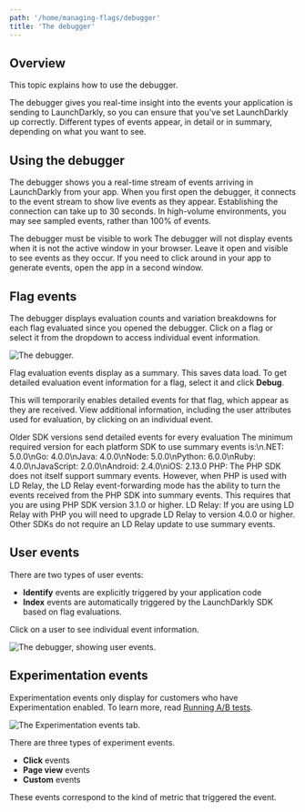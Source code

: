 ```yaml
---
path: '/home/managing-flags/debugger'
title: 'The debugger'
---
```


## Overview

This topic explains how to use the debugger.

The debugger gives you real-time insight into the events your application is sending to LaunchDarkly, so you can ensure that you've set LaunchDarkly up correctly. Different types of events appear, in detail or in summary, depending on what you want to see.

## Using the debugger

The debugger shows you a real-time stream of events arriving in LaunchDarkly from your app. When you first open the debugger, it connects to the event stream to show live events as they appear. Establishing the connection can take up to 30 seconds. In high-volume environments, you may see sampled events, rather than 100% of events.

<Callout intent="info">
  <CalloutTitle>The debugger must be visible to work</CalloutTitle>
  <CalloutDescription>
    The debugger will not display events when it is not the active window in your browser. Leave it open and visible to
    see events as they occur. If you need to click around in your app to generate events, open the app in a second
    window.
  </CalloutDescription>
</Callout>

## Flag events

The debugger displays evaluation counts and variation breakdowns for each flag evaluated since you opened the debugger. Click on a flag or select it from the dropdown to access individual event information.

![The debugger.](../../images/debugger-flag-events.png)

Flag evaluation events display as a summary. This saves data load. To get detailed evaluation event information for a flag, select it and click **Debug**.

This will temporarily enables detailed events for that flag, which appear as they are received. View additional information, including the user attributes used for evaluation, by clicking on an individual event.

<Callout intent="alert">
  <CalloutTitle>Older SDK versions send detailed events for every evaluation</CalloutTitle>
  <CalloutDescription>
    The minimum required version for each platform SDK to use summary events is:\n.NET: 5.0.0\nGo: 4.0.0\nJava:
    4.0.0\nNode: 5.0.0\nPython: 6.0.0\nRuby: 4.0.0\nJavaScript: 2.0.0\nAndroid: 2.4.0\niOS: 2.13.0 PHP: The PHP SDK does
    not itself support summary events. However, when PHP is used with LD Relay, the LD Relay event-forwarding mode has
    the ability to turn the events received from the PHP SDK into summary events. This requires that you are using PHP
    SDK version 3.1.0 or higher. LD Relay: If you are using LD Relay with PHP you will need to upgrade LD Relay to
    version 4.0.0 or higher. Other SDKs do not require an LD Relay update to use summary events.
  </CalloutDescription>
</Callout>

## User events

There are two types of user events:

- **Identify** events are explicitly triggered by your application code
- **Index** events are automatically triggered by the LaunchDarkly SDK based on flag evaluations.

Click on a user to see individual event information.

![The debugger, showing user events.](../../images/debugger-user-events.png)

## Experimentation events

Experimentation events only display for customers who have Experimentation enabled. To learn more, read [Running A/B tests](./running-ab-tests-bak).

![The Experimentation events tab.](../../images/debugger-experimentation-events.png)

There are three types of experiment events.

- **Click** events
- **Page view** events
- **Custom** events

These events correspond to the kind of metric that triggered the event.
